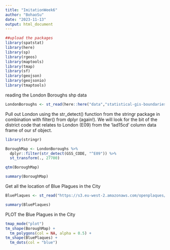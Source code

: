 ```yaml
---
title: "ImitationWeek6"
author: "BohaoSu"
date: "2023-11-13"
output: html_document
---
```

```r
##upload the packages
library(spatstat)
library(here)
library(sp)
library(rgeos)
library(maptools)
library(tmap)
library(sf)
library(geojson)
library(geojsonio)
library(tmaptools)
```
reading the London Boroughs shp data
```r
LondonBoroughs <- st_read(here::here("data","statistical-gis-boundaries-london","ESRI","London_Borough_Excluding_MHW.shp"))
```
Pull out London using the str_detect() function from the stringr package in combination with filter() from dplyr (again!). We will look for the bit of the district code that relates to London (E09) from the ‘lad15cd’ column data frame of our sf object.
```r
library(stringr)

BoroughMap <- LondonBoroughs %>%
  dplyr::filter(str_detect(GSS_CODE, "^E09")) %>%
  st_transform(., 27700)

qtm(BoroughMap)

```
```r
summary(BoroughMap)
```
Get all the location of Blue Plagues in the City

```r
BluePlaques <- st_read("https://s3.eu-west-2.amazonaws.com/openplaques/open-plaques-london-2018-04-08.geojson")

summary(BluePlaques)
```
PLOT the Blue Plagues in the City

```r
tmap_mode("plot")
tm_shape(BoroughMap) +
  tm_polygons(col = NA, alpha = 0.5) +
tm_shape(BluePlaques) +
  tm_dots(col = "blue")
```




